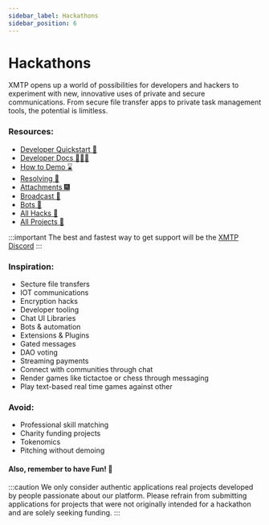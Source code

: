```yaml
---
sidebar_label: Hackathons
sidebar_position: 6
---
```



# Hackathons

XMTP opens up a world of possibilities for developers and hackers to experiment with new, innovative uses of private and secure communications. From secure file transfer apps to private task management tools, the potential is limitless.

### Resources:

- [Developer Quickstart 💨](https://github.com/fabriguespe/xmtp-js-quickstart)
- [Developer Docs 🧑🏼‍💻](https://github.com/fabriguespe/xmtp-js-quickstart)
- [How to Demo ⌛️](https://xmtplabs.notion.site/How-to-demo-b0010fa1ec8c4e159770d2022e185a28)
- [Resolving 🔑](/docs/build/identity-resolution)
- [Attachments 🎆](https://xmtplabs.notion.site/How-to-demo-b0010fa1ec8c4e159770d2022e185a28)
- [Broadcast 📣](/tutorials/broadcast)
- [Bots 🤖](/tutorials/bots)
- [All Hacks 📖](https://xmtplabs.notion.site/a769d036fda24957ac4a58dc64d6daf8?v=237b9944eabe4ac4bef00a2a87decf0e&pvs=4)
- [All Projects 📖](https://xmtplabs.notion.site/a769d036fda24957ac4a58dc64d6daf8?v=144c073b420e499ab60e81afa5204c84&pvs=4)

:::important
The best and fastest way to get support will be the [XMTP Discord](https://discord.com/invite/xmtp)
:::

### Inspiration:

- Secture file transfers
- IOT communications
- Encryption hacks
- Developer tooling
- Chat UI Libraries
- Bots & automation
- Extensions & Plugins
- Gated messages
- DAO voting
- Streaming payments
- Connect with communities through chat
- Render games like tictactoe or chess through messaging
- Play text-based real time games against other

### Avoid:

- Professional skill matching
- Charity funding projects
- Tokenomics
- Pitching without demoing

#### Also, remember to have Fun! 🛝

:::caution We only consider authentic applications
real projects developed by people passionate about our platform. Please
refrain from submitting applications for projects that were not originally
intended for a hackathon and are solely seeking funding.
:::
